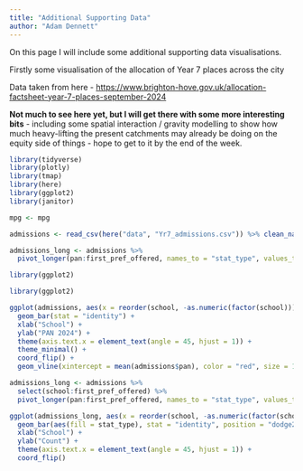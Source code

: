 ```yaml
---
title: "Additional Supporting Data"
author: "Adam Dennett"
---
```


On this page I will include some additional supporting data visualisations.

Firstly some visualisation of the allocation of Year 7 places across the city

Data taken from here - <https://www.brighton-hove.gov.uk/allocation-factsheet-year-7-places-september-2024>

**Not much to see here yet, but I will get there with some more interesting bits** - including some spatial interaction / gravity modelling to show how much heavy-lifting the present catchments may already be doing on the equity side of things - hope to get to it by the end of the week.

```r
library(tidyverse)
library(plotly)
library(tmap)
library(here)
library(ggplot2)
library(janitor)

```

```r

mpg <- mpg

admissions <- read_csv(here("data", "Yr7_admissions.csv")) %>% clean_names()

admissions_long <- admissions %>% 
  pivot_longer(pan:first_pref_offered, names_to = "stat_type", values_to = "stat")

```

```r

library(ggplot2)

library(ggplot2)

ggplot(admissions, aes(x = reorder(school, -as.numeric(factor(school))), y = pan)) +
  geom_bar(stat = "identity") +
  xlab("School") +
  ylab("PAN 2024") +
  theme(axis.text.x = element_text(angle = 45, hjust = 1)) +
  theme_minimal() +
  coord_flip() +
  geom_vline(xintercept = mean(admissions$pan), color = "red", size = 1)

```

```r
admissions_long <- admissions %>% 
  select(school:first_pref_offered) %>% 
  pivot_longer(pan:first_pref_offered, names_to = "stat_type", values_to = "stat")

ggplot(admissions_long, aes(x = reorder(school, -as.numeric(factor(school))), y = stat)) +
  geom_bar(aes(fill = stat_type), stat = "identity", position = "dodge2") +
  xlab("School") +
  ylab("Count") +
  theme(axis.text.x = element_text(angle = 45, hjust = 1)) +
  coord_flip()
```
